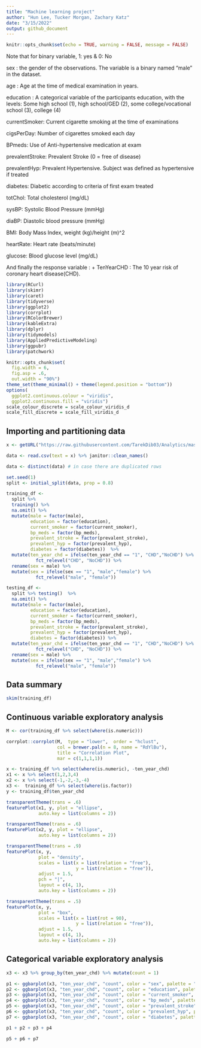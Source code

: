 ```yaml
---
title: "Machine learning project"
author: "Hun Lee, Tucker Morgan, Zachary Katz"
date: "3/15/2022"
output: github_document
---
```


```r
knitr::opts_chunk$set(echo = TRUE, warning = FALSE, message = FALSE)
```

Note that for binary variable, 1: yes & 0: No

sex : the gender of the observations. The variable is a binary named “male” in the dataset.

age : Age at the time of medical examination in years.

education : A categorical variable of the participants education, with the levels: Some high school (1), high school/GED (2), some college/vocational school (3), college (4)

currentSmoker: Current cigarette smoking at the time of examinations

cigsPerDay: Number of cigarettes smoked each day

BPmeds: Use of Anti-hypertensive medication at exam

prevalentStroke: Prevalent Stroke (0 = free of disease)

prevalentHyp: Prevalent Hypertensive. Subject was defined as hypertensive if treated

diabetes: Diabetic according to criteria of first exam treated

totChol: Total cholesterol (mg/dL)

sysBP: Systolic Blood Pressure (mmHg)

diaBP: Diastolic blood pressure (mmHg)

BMI: Body Mass Index, weight (kg)/height (m)^2

heartRate: Heart rate (beats/minute)

glucose: Blood glucose level (mg/dL)

And finally the response variable : + TenYearCHD : The 10 year risk of coronary heart disease(CHD).

```r
library(RCurl)
library(skimr)
library(caret)
library(tidyverse)
library(ggplot2)
library(corrplot)
library(RColorBrewer)
library(kableExtra)
library(dplyr)
library(tidymodels)
library(AppliedPredictiveModeling)
library(ggpubr)
library(patchwork)
```

```r
knitr::opts_chunk$set(
  fig.width = 6,
  fig.asp = .6,
  out.width = "90%")
theme_set(theme_minimal() + theme(legend.position = "bottom"))
options(
  ggplot2.continuous.colour = "viridis",
  ggplot2.continuous.fill = "viridis")
scale_colour_discrete = scale_colour_viridis_d
scale_fill_discrete = scale_fill_viridis_d
```

## Importing and partitioning data

```r
x <- getURL("https://raw.githubusercontent.com/TarekDib03/Analytics/master/Week3%20-%20Logistic%20Regression/Data/framingham.csv")

data <- read.csv(text = x) %>% janitor::clean_names()

data <- distinct(data) # in case there are duplicated rows

set.seed(1)
split <- initial_split(data, prop = 0.8)

training_df <- 
  split %>% 
  training() %>%
  na.omit() %>%
  mutate(male = factor(male),
         education = factor(education),
         current_smoker = factor(current_smoker),
         bp_meds = factor(bp_meds),
         prevalent_stroke = factor(prevalent_stroke),
         prevalent_hyp = factor(prevalent_hyp),
         diabetes = factor(diabetes))  %>%
  mutate(ten_year_chd = ifelse(ten_year_chd == "1", "CHD","NoCHD") %>%
           fct_relevel("CHD", "NoCHD")) %>%
  rename(sex = male) %>%
  mutate(sex = ifelse(sex == "1", "male","female") %>%
           fct_relevel("male", "female"))

testing_df <- 
  split %>% testing()  %>%
  na.omit() %>%
  mutate(male = factor(male),
         education = factor(education),
         current_smoker = factor(current_smoker),
         bp_meds = factor(bp_meds),
         prevalent_stroke = factor(prevalent_stroke),
         prevalent_hyp = factor(prevalent_hyp),
         diabetes = factor(diabetes)) %>%
  mutate(ten_year_chd = ifelse(ten_year_chd == "1", "CHD","NoCHD") %>%
           fct_relevel("CHD", "NoCHD")) %>%
  rename(sex = male) %>%
  mutate(sex = ifelse(sex == "1", "male","female") %>%
           fct_relevel("male", "female"))

```

## Data summary

```r
skim(training_df) 
```


## Continuous variable exploratory analysis 

```r
M <- cor(training_df %>% select(where(is.numeric)))

corrplot::corrplot(M,  type = "lower",  order = "hclust",
                   col = brewer.pal(n = 8, name = "RdYlBu"), 
                   title = "Correlation Plot",
                   mar = c(1,1,1,1))

x <- training_df %>% select(where(is.numeric), -ten_year_chd)
x1 <- x %>% select(1,2,3,4)
x2 <- x %>% select(-1,-2,-3,-4)
x3 <-  training_df %>% select(where(is.factor)) 
y <- training_df$ten_year_chd
```


```r
transparentTheme(trans = .6)
featurePlot(x1, y, plot = "ellipse",
            auto.key = list(columns = 2))
```

```r
transparentTheme(trans = .6)
featurePlot(x2, y, plot = "ellipse",
            auto.key = list(columns = 2))
```


```r
transparentTheme(trans = .9)
featurePlot(x, y,
            plot = "density", 
            scales = list(x = list(relation = "free"), 
                          y = list(relation = "free")), 
            adjust = 1.5, 
            pch = "|", 
            layout = c(4, 1), 
            auto.key = list(columns = 2))
```


```r
transparentTheme(trans = .5)
featurePlot(x, y,
            plot = "box", 
            scales = list(x = list(rot = 90), 
                          y = list(relation = "free")), 
            adjust = 1.5, 
            layout = c(4, 1), 
            auto.key = list(columns = 2))
```

## Categorical variable exploratory analysis 

```r
x3 <- x3 %>% group_by(ten_year_chd) %>% mutate(count = 1)

p1 <- ggbarplot(x3, "ten_year_chd", "count", color = "sex", palette = "Paired")
p2 <- ggbarplot(x3, "ten_year_chd", "count", color = "education", palette = "Paired")
p3 <- ggbarplot(x3, "ten_year_chd", "count", color = "current_smoker", palette = "Paired")
p4 <- ggbarplot(x3, "ten_year_chd", "count", color = "bp_meds", palette = "Paired")
p5 <- ggbarplot(x3, "ten_year_chd", "count", color = "prevalent_stroke", palette = "Paired")
p6 <- ggbarplot(x3, "ten_year_chd", "count", color = "prevalent_hyp", palette = "Paired")
p7 <- ggbarplot(x3, "ten_year_chd", "count", color = "diabetes", palette = "Paired")

p1 + p2 + p3 + p4
```


```r
p5 + p6 + p7
```




